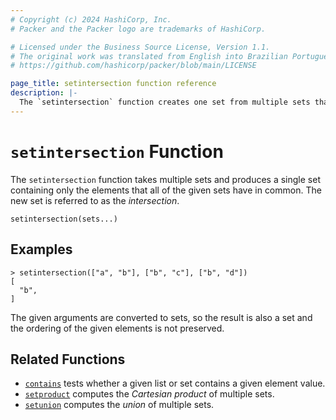 ```yaml
---
# Copyright (c) 2024 HashiCorp, Inc.
# Packer and the Packer logo are trademarks of HashiCorp.

# Licensed under the Business Source License, Version 1.1.
# The original work was translated from English into Brazilian Portuguese.
# https://github.com/hashicorp/packer/blob/main/LICENSE

page_title: setintersection function reference
description: |-
  The `setintersection` function creates one set from multiple sets that contains only elements common to all input sets. Learn how to use `setintersection` in Packer templates.
---
```


# `setintersection` Function

The `setintersection` function takes multiple sets and produces a single set
containing only the elements that all of the given sets have in common.
The new set is referred to as the _intersection_.

```hcl
setintersection(sets...)
```

## Examples

```shell-session
> setintersection(["a", "b"], ["b", "c"], ["b", "d"])
[
  "b",
]
```

The given arguments are converted to sets, so the result is also a set and
the ordering of the given elements is not preserved.

## Related Functions

- [`contains`](/packer/docs/templates/hcl_templates/functions/collection/contains) tests whether a given list or set contains
  a given element value.
- [`setproduct`](/packer/docs/templates/hcl_templates/functions/collection/setproduct) computes the _Cartesian product_ of multiple
  sets.
- [`setunion`](/packer/docs/templates/hcl_templates/functions/collection/setunion) computes the _union_ of
  multiple sets.
